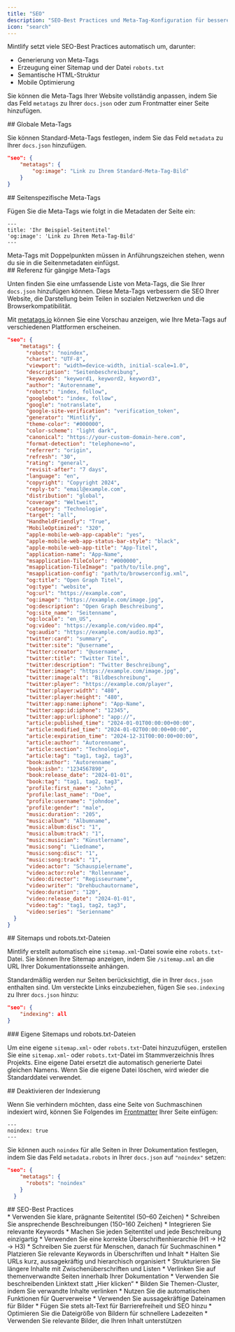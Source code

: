 ```yaml
---
title: "SEO"
description: "SEO-Best Practices und Meta-Tag-Konfiguration für bessere Sichtbarkeit in Suchmaschinen"
icon: "search"
---
```


Mintlify setzt viele SEO-Best Practices automatisch um, darunter:

* Generierung von Meta-Tags
* Erzeugung einer Sitemap und der Datei `robots.txt`
* Semantische HTML-Struktur
* Mobile Optimierung

Sie können die Meta-Tags Ihrer Website vollständig anpassen, indem Sie das Feld `metatags` zu Ihrer `docs.json` oder zum Frontmatter einer Seite hinzufügen.

<div id="global-meta-tags">
  ## Globale Meta-Tags
</div>

Sie können Standard-Meta-Tags festlegen, indem Sie das Feld `metadata` zu Ihrer `docs.json` hinzufügen.

```json
"seo": {
    "metatags": {
        "og:image": "Link zu Ihrem Standard-Meta-Tag-Bild"
    }
}
```

<div id="page-specific-meta-tags">
  ## Seitenspezifische Meta-Tags
</div>

Fügen Sie die Meta-Tags wie folgt in die Metadaten der Seite ein:

```mdx
---
title: 'Ihr Beispiel-Seitentitel'
'og:image': 'Link zu Ihrem Meta-Tag-Bild'
---
```

<Warning>
  Meta-Tags mit Doppelpunkten müssen in Anführungszeichen stehen, wenn du sie in die Seitenmetadaten einfügst.
</Warning>

<div id="common-meta-tags-reference">
  ## Referenz für gängige Meta-Tags
</div>

Unten finden Sie eine umfassende Liste von Meta-Tags, die Sie Ihrer `docs.json` hinzufügen können. Diese Meta-Tags verbessern die SEO Ihrer Website, die Darstellung beim Teilen in sozialen Netzwerken und die Browserkompatibilität.

Mit [metatags.io](https://metatags.io/) können Sie eine Vorschau anzeigen, wie Ihre Meta-Tags auf verschiedenen Plattformen erscheinen.

```json expandable
"seo": {
    "metatags": {
      "robots": "noindex",
      "charset": "UTF-8",
      "viewport": "width=device-width, initial-scale=1.0",
      "description": "Seitenbeschreibung",
      "keywords": "keyword1, keyword2, keyword3",
      "author": "Autorenname",
      "robots": "index, follow",
      "googlebot": "index, follow",
      "google": "notranslate",
      "google-site-verification": "verification_token",
      "generator": "Mintlify",
      "theme-color": "#000000",
      "color-scheme": "light dark",
      "canonical": "https://your-custom-domain-here.com",
      "format-detection": "telephone=no",
      "referrer": "origin",
      "refresh": "30",
      "rating": "general",
      "revisit-after": "7 days",
      "language": "en",
      "copyright": "Copyright 2024",
      "reply-to": "email@example.com",
      "distribution": "global",
      "coverage": "Weltweit",
      "category": "Technologie",
      "target": "all",
      "HandheldFriendly": "True",
      "MobileOptimized": "320",
      "apple-mobile-web-app-capable": "yes",
      "apple-mobile-web-app-status-bar-style": "black",
      "apple-mobile-web-app-title": "App-Titel",
      "application-name": "App-Name",
      "msapplication-TileColor": "#000000",
      "msapplication-TileImage": "path/to/tile.png",
      "msapplication-config": "path/to/browserconfig.xml",
      "og:title": "Open Graph Titel",
      "og:type": "website",
      "og:url": "https://example.com",
      "og:image": "https://example.com/image.jpg",
      "og:description": "Open Graph Beschreibung",
      "og:site_name": "Seitenname",
      "og:locale": "en_US",
      "og:video": "https://example.com/video.mp4",
      "og:audio": "https://example.com/audio.mp3",
      "twitter:card": "summary",
      "twitter:site": "@username",
      "twitter:creator": "@username",
      "twitter:title": "Twitter Titel",
      "twitter:description": "Twitter Beschreibung",
      "twitter:image": "https://example.com/image.jpg",
      "twitter:image:alt": "Bildbeschreibung",
      "twitter:player": "https://example.com/player",
      "twitter:player:width": "480",
      "twitter:player:height": "480",
      "twitter:app:name:iphone": "App-Name",
      "twitter:app:id:iphone": "12345",
      "twitter:app:url:iphone": "app://",
      "article:published_time": "2024-01-01T00:00:00+00:00",
      "article:modified_time": "2024-01-02T00:00:00+00:00",
      "article:expiration_time": "2024-12-31T00:00:00+00:00",
      "article:author": "Autorenname",
      "article:section": "Technologie",
      "article:tag": "tag1, tag2, tag3",
      "book:author": "Autorenname",
      "book:isbn": "1234567890",
      "book:release_date": "2024-01-01",
      "book:tag": "tag1, tag2, tag3",
      "profile:first_name": "John",
      "profile:last_name": "Doe",
      "profile:username": "johndoe",
      "profile:gender": "male",
      "music:duration": "205",
      "music:album": "Albumname",
      "music:album:disc": "1",
      "music:album:track": "1",
      "music:musician": "Künstlername",
      "music:song": "Liedname",
      "music:song:disc": "1",
      "music:song:track": "1",
      "video:actor": "Schauspielername",
      "video:actor:role": "Rollenname",
      "video:director": "Regisseurname",
      "video:writer": "Drehbuchautorname",
      "video:duration": "120",
      "video:release_date": "2024-01-01",
      "video:tag": "tag1, tag2, tag3",
      "video:series": "Serienname"
  }
}
```

<div id="sitemaps-and-robotstxt-files">
  ## Sitemaps und robots.txt-Dateien
</div>

Mintlify erstellt automatisch eine `sitemap.xml`-Datei sowie eine `robots.txt`-Datei. Sie können Ihre Sitemap anzeigen, indem Sie `/sitemap.xml` an die URL Ihrer Dokumentationsseite anhängen.

Standardmäßig werden nur Seiten berücksichtigt, die in Ihrer `docs.json` enthalten sind. Um versteckte Links einzubeziehen, fügen Sie `seo.indexing` zu Ihrer `docs.json` hinzu:

```json
"seo": {
    "indexing": all
}
```

<div id="custom-sitemaps-and-robotstxt-files">
  ### Eigene Sitemaps und robots.txt-Dateien
</div>

Um eine eigene `sitemap.xml`- oder `robots.txt`-Datei hinzuzufügen, erstellen Sie eine `sitemap.xml`- oder `robots.txt`-Datei im Stammverzeichnis Ihres Projekts. Eine eigene Datei ersetzt die automatisch generierte Datei gleichen Namens. Wenn Sie die eigene Datei löschen, wird wieder die Standarddatei verwendet.

<div id="disabling-indexing">
  ## Deaktivieren der Indexierung
</div>

Wenn Sie verhindern möchten, dass eine Seite von Suchmaschinen indexiert wird, können Sie Folgendes im [Frontmatter](de/pages) Ihrer Seite einfügen:

```
---
noindex: true
---
```

Sie können auch `noindex` für alle Seiten in Ihrer Dokumentation festlegen, indem Sie das Feld `metadata.robots` in Ihrer `docs.json` auf `"noindex"` setzen:

```json
"seo": {
    "metatags": {
      "robots": "noindex"
    }
  }
```

<div id="seo-best-practices">
  ## SEO-Best Practices
</div>

<AccordionGroup>
  <Accordion title="Aussagekräftige Titel und Beschreibungen verfassen">
    * Verwenden Sie klare, prägnante Seitentitel (50–60 Zeichen)
    * Schreiben Sie ansprechende Beschreibungen (150–160 Zeichen)
    * Integrieren Sie relevante Keywords
    * Machen Sie jeden Seitentitel und jede Beschreibung einzigartig
  </Accordion>

  <Accordion title="Inhaltsstruktur optimieren">
    * Verwenden Sie eine korrekte Überschriftenhierarchie (H1 → H2 → H3)
    * Schreiben Sie zuerst für Menschen, danach für Suchmaschinen
    * Platzieren Sie relevante Keywords in Überschriften und Inhalt
    * Halten Sie URLs kurz, aussagekräftig und hierarchisch organisiert
    * Strukturieren Sie längere Inhalte mit Zwischenüberschriften und Listen
  </Accordion>

  <Accordion title="Interne Verlinkungsstrategie">
    * Verlinken Sie auf themenverwandte Seiten innerhalb Ihrer Dokumentation
    * Verwenden Sie beschreibenden Linktext statt „Hier klicken“
    * Bilden Sie Themen-Cluster, indem Sie verwandte Inhalte verlinken
    * Nutzen Sie die automatischen Funktionen für Querverweise
  </Accordion>

  <Accordion title="Bild-SEO">
    * Verwenden Sie aussagekräftige Dateinamen für Bilder
    * Fügen Sie stets alt-Text für Barrierefreiheit und SEO hinzu
    * Optimieren Sie die Dateigröße von Bildern für schnellere Ladezeiten
    * Verwenden Sie relevante Bilder, die Ihren Inhalt unterstützen
  </Accordion>
</AccordionGroup>
